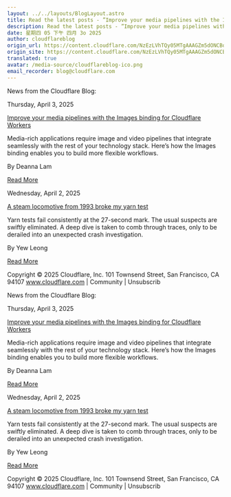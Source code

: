 ```yaml
---
layout: ../../layouts/BlogLayout.astro
title: Read the latest posts - ”Improve your media pipelines with the Images binding for Cloudflare Workers”
description: Read the latest posts - ”Improve your media pipelines with the Images binding for Cloudflare Workers”
date: 星期四 05 下午 四月 3o 2025
author: cloudflareblog
origin_url: https://content.cloudflare.com/NzEzLVhTQy05MTgAAAGZm5dONCBq1Xj8x4vqXz0x_VgyjaJG9agKW36d6PTIPDhI1P8euXqv3OYRZdnJ7ZsVQAWvkW0=
origin_site: https://content.cloudflare.com/NzEzLVhTQy05MTgAAAGZm5dONCBq1Xj8x4vqXz0x_VgyjaJG9agKW36d6PTIPDhI1P8euXqv3OYRZdnJ7ZsVQAWvkW0=
translated: true
avatar: /media-source/cloudflareblog-ico.png
email_recorder: blog@cloudflare.com
---
```



<Reference client:only="react" title="Read the latest posts - ”Improve your media pipelines with the Images binding for Cloudflare Workers”" url="https://content.cloudflare.com/NzEzLVhTQy05MTgAAAGZm5dONCBq1Xj8x4vqXz0x_VgyjaJG9agKW36d6PTIPDhI1P8euXqv3OYRZdnJ7ZsVQAWvkW0=" />

<Detail client:only="react">
	News from the Cloudflare Blog:

Thursday, April 3, 2025

[Improve your media pipelines with the Images binding for Cloudflare Workers](https://content.cloudflare.com/NzEzLVhTQy05MTgAAAGZm5dONCBq1Xj8x4vqXz0x_VgyjaJG9agKW36d6PTIPDhI1P8euXqv3OYRZdnJ7ZsVQAWvkW0=)

Media-rich applications require image and video pipelines that integrate seamlessly with the rest of your technology stack. Here’s how the Images binding enables you to build more flexible workflows.

By Deanna Lam

[Read More](https://content.cloudflare.com/NzEzLVhTQy05MTgAAAGZm5dONCBq1Xj8x4vqXz0x_VgyjaJG9agKW36d6PTIPDhI1P8euXqv3OYRZdnJ7ZsVQAWvkW0=)

Wednesday, April 2, 2025

[A steam locomotive from 1993 broke my yarn test](https://content.cloudflare.com/NzEzLVhTQy05MTgAAAGZm5dONOXhhuOjuTQAhC4e3MlUNoDerqKwsiYyQcqirSFpvOV9rqQH1Fn-xOQqh_iXMwVwSyQ=)

Yarn tests fail consistently at the 27-second mark. The usual suspects are swiftly eliminated. A deep dive is taken to comb through traces, only to be derailed into an unexpected crash investigation.

By Yew Leong

[Read More](https://content.cloudflare.com/NzEzLVhTQy05MTgAAAGZm5dONOXhhuOjuTQAhC4e3MlUNoDerqKwsiYyQcqirSFpvOV9rqQH1Fn-xOQqh_iXMwVwSyQ=)

Copyright © 2025 Cloudflare, Inc. 101 Townsend Street, San Francisco, CA 94107 www.cloudflare.com | Community | Unsubscrib
</Detail>

News from the Cloudflare Blog:

Thursday, April 3, 2025

[Improve your media pipelines with the Images binding for Cloudflare Workers](https://content.cloudflare.com/NzEzLVhTQy05MTgAAAGZm5dONCBq1Xj8x4vqXz0x_VgyjaJG9agKW36d6PTIPDhI1P8euXqv3OYRZdnJ7ZsVQAWvkW0=)

Media-rich applications require image and video pipelines that integrate seamlessly with the rest of your technology stack. Here’s how the Images binding enables you to build more flexible workflows.

By Deanna Lam

[Read More](https://content.cloudflare.com/NzEzLVhTQy05MTgAAAGZm5dONCBq1Xj8x4vqXz0x_VgyjaJG9agKW36d6PTIPDhI1P8euXqv3OYRZdnJ7ZsVQAWvkW0=)

Wednesday, April 2, 2025

[A steam locomotive from 1993 broke my yarn test](https://content.cloudflare.com/NzEzLVhTQy05MTgAAAGZm5dONOXhhuOjuTQAhC4e3MlUNoDerqKwsiYyQcqirSFpvOV9rqQH1Fn-xOQqh_iXMwVwSyQ=)

Yarn tests fail consistently at the 27-second mark. The usual suspects are swiftly eliminated. A deep dive is taken to comb through traces, only to be derailed into an unexpected crash investigation.

By Yew Leong

[Read More](https://content.cloudflare.com/NzEzLVhTQy05MTgAAAGZm5dONOXhhuOjuTQAhC4e3MlUNoDerqKwsiYyQcqirSFpvOV9rqQH1Fn-xOQqh_iXMwVwSyQ=)

Copyright © 2025 Cloudflare, Inc. 101 Townsend Street, San Francisco, CA 94107 www.cloudflare.com | Community | Unsubscrib


